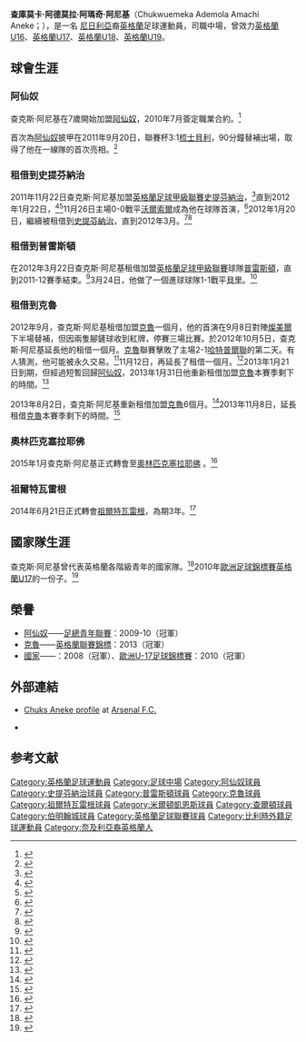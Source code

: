 {{noteTA
|G1=arsenal
|G2=足球
}}
{{Football player infobox 
|  playername     = 查克斯·阿尼基<br />''Chuks Aneke''
| image          = 
| image_size     = 300
| fullname       = Chukwuemeka Ademola Amachi Aneke<ref name="Premier League Squad Lists 2010/11">{{cite web
 |title       = Premier League Squad Lists 2010/11
 |url         = http://origin-www.premierleague.com/page/Headlines/0,,12306~2142220,00.html
 |publisher   = Premier League
 |accessdate  = 1 March 2014
 |deadurl     = yes
 |archiveurl  = https://web.archive.org/web/20141217101702/http://origin-www.premierleague.com/page/Headlines/0,,12306~2142220,00.html
 |archivedate = 2014年12月17日
}}</ref>
|  nickname       = 
|  dateofbirth    = {{birth date and age|1993|7|3}} 
|  height         = {{height|m=1.91}}
|  cityofbirth    = [[紐漢倫敦自治市|紐漢倫敦自治市]] 
|  countryofbirth = [[英格蘭|英格蘭]]
|  position       = [[中場|中場]]
| currentclub = [[查尔顿竞技足球俱乐部|查尔顿]]
| clubnumber  = 22
| youthyears1 = 2001–2010 | youthclubs1 = [[阿仙奴|阿仙奴]]
| years1 = 2010–2014     | clubs1 =[[阿仙奴|阿仙奴]]                              | caps1 = 0  | goals1 = 0
| years2 = 2011–2012 | clubs2 = → [[史提芬納治足球會|史提芬納治]]                 | caps2 = 6  | goals2 = 0
| years3 = 2012      | clubs3 = → [[普雷斯頓足球俱樂部|普雷斯頓]] | caps3 = 7  | goals3 = 1
| years4 = 2012–2013 | clubs4 = → [[克魯足球俱樂部|克魯]]     | caps4 = 30 | goals4 = 6
| years5 = 2013–2014     | clubs5 = → [[克魯足球俱樂部|克魯]]     | caps5 = 40 | goals5 = 14
| years6      = 2014–2016 | clubs6 = [[祖爾特瓦雷根足球俱樂部|祖爾特瓦雷根]] | caps6 = 41 | goals6 = 4
| years7      = 2016–2019 | clubs7 = [[米尔顿凯恩斯足球俱乐部|米尔顿凯恩斯]] | caps7 = 84 | goals7 = 30
| years8      = 2019–2021 | clubs8 = [[查尔顿竞技足球俱乐部|查尔顿]] | caps8 = 58 | goals8 = 16
| years9      = 2021–2022 | clubs9 = [[伯明翰足球會|伯明翰]] | caps9 = 18 | goals9 = 2
| years10     = 2022– | clubs10 = [[查尔顿竞技足球俱乐部|查尔顿]] | caps10 = 2 | goals10 = 1
| nationalyears1 = 2008            | nationalteam1 = [[英格蘭16歲以下足球代表隊|英格蘭U16]] | nationalcaps1 = 5  | nationalgoals1 = 0
| nationalyears2 = 2009–2010 | nationalteam2 = [[英格蘭17歲以下足球代表隊|英格蘭U17]] | nationalcaps2 = 7 | nationalgoals2 = 3
| nationalyears3 = 2010 | nationalteam3 = [[英格蘭18歲以下足球代表隊|英格蘭U18]] | nationalcaps3 = 1 | nationalgoals3 = 0
| nationalyears4 = 2011 | nationalteam4 = [[英格蘭19歲以下足球代表隊|英格蘭U19]] | nationalcaps4 = 1 | nationalgoals4 = 0
| pcupdate = 7 December 2014
| ntupdate = 22 August 2012 (UTC)
}}
'''查庫莫卡·阿德莫拉·阿瑪奇·阿尼基'''（Chukwuemeka Ademola Amachi Aneke；{{bd|1993年|7月3日}}），是一名 [[奈及利亞|尼日利亞]]裔[[英格蘭|英格蘭]]足球運動員，司職中場，曾效力[[英格蘭16歲以下足球代表隊|英格蘭U16]]、[[英格蘭17歲以下足球代表隊|英格蘭U17]]、[[英格蘭18歲以下足球代表隊|英格蘭U18]]、[[英格蘭19歲以下足球代表隊|英格蘭U19]]。

==球會生涯==
===阿仙奴===
查克斯·阿尼基在7歲開始加盟[[阿仙奴|阿仙奴]]，2010年7月簽定職業合約。<ref name="Aneke signs professional terms with Arsenal">{{cite news
| title = Aneke signs professional terms with Arsenal
| url = http://www.arsenal.com/news/news-archive/aneke-signs-professional-terms-with-arsenal
| publisher = Arsenal F.C.
| date = 19 July 2010
| accessdate = 22 November 2011
| archive-date = 2010-07-22
| archive-url = https://web.archive.org/web/20100722041904/https://www.arsenal.com/news/news-archive/aneke-signs-professional-terms-with-arsenal
| dead-url = no
}}</ref>

首次為[[阿仙奴|阿仙奴]]披甲在2011年9月20日，聯賽杯3:1[[谢斯伯利足球俱乐部|梳士貝利]]，90分鐘替補出場，取得了他在一線隊的首次亮相。<ref name="Arsenal 3–1 Shrewsbury">{{cite news
| title = Arsenal 3–1 Shrewsbury
| url = http://news.bbc.co.uk/sport1/hi/football/14893648.stm
| publisher = BBC Sport
| date = 20 September 2011
| accessdate = 22 November 2011}}</ref>

===租借到史提芬納治===
2011年11月22日查克斯·阿尼基加盟[[英格蘭足球甲級聯賽|英格蘭足球甲級聯賽]][[史提芬納治足球會|史提芬納治]]，<ref name="Stevenage sign Arsenal youngster Chuks Aneke on loan">{{cite news
| title = Stevenage sign Arsenal youngster Chuks Aneke on loan
| url = http://news.bbc.co.uk/sport1/hi/football/15854615.stm
| publisher = BBC Sport
| date = 23 November 2011
| accessdate = 23 November 2011}}</ref>直到2012年1月22日，<ref name="Chuks Aneke signs loan deal">{{cite news
 |title       = Chuks Aneke signs loan deal
 |url         = http://www.stevenagefc.com/page/LatestNewsDetail/0,,10839~2524468,00.html
 |archiveurl  = https://web.archive.org/web/20111228025725/http://www.stevenagefc.com/page/LatestNewsDetail/0,,10839~2524468,00.html
 |archivedate = 2011年12月28日
 |publisher   = Stevenage F.C
 |date        = 22 November 2011
 |accessdate  = 22 November 2011
 |deadurl     = yes
}}</ref><ref name="Aneke completes loan move to Stevenage">{{cite news
| title = Aneke completes loan move to Stevenage
| url = http://www.arsenal.com/news/reserves-news/aneke-completes-loan-move-to-stevenage
| publisher = Arsenal F.C
| date = 22 November 2011
| accessdate = 22 November 2011
| archive-date = 2016-03-04
| archive-url = https://web.archive.org/web/20160304231703/http://www.arsenal.com/news/reserves-news/aneke-completes-loan-move-to-stevenage
| dead-url = no
}}</ref>11月26日主場0-0戰平[[沃爾索爾足球俱樂部|沃爾索爾]]成為他在球隊首演，<ref name="Stevenage FC 0–0 Walsall">{{cite news
 |title       = Stevenage FC 0–0 Walsall
 |url         = http://www.stevenagefc.com/page/MatchReport/0,,10839~58501,00.html
 |archiveurl  = https://web.archive.org/web/20111230133803/http://www.stevenagefc.com/page/MatchReport/0,,10839~58501,00.html
 |archivedate = 2011年12月30日
 |publisher   = Stevenage F.C
 |date        = 26 November 2011
 |accessdate  = 26 November 2011
 |deadurl     = yes
}}</ref>2012年1月20日，繼續被租借到[[史提芬納治足球會|史提芬納治]]，直到2012年3月。<ref name="Madjo out, Aneke in">{{cite news
 |title       = Madjo out, Aneke in
 |url         = http://www.stevenagefc.com/page/LatestNewsDetail/0,,10839~2583168,00.html
 |archiveurl  = https://web.archive.org/web/20120123044444/http://www.stevenagefc.com/page/LatestNewsDetail/0,,10839~2583168,00.html
 |archivedate = 2012年1月23日
 |publisher   = Stevenage F.C
 |date        = 20 January 2012
 |accessdate  = 20 January 2012
 |deadurl     = yes
}}</ref><ref name="Clarification on Aneke deal">{{cite news
 |title       = Clarification on Aneke deal
 |url         = http://www.stevenagefc.com/page/LatestNewsDetail/0,,10839~2593452,00.html
 |archiveurl  = https://web.archive.org/web/20120202115624/http://www.stevenagefc.com/page/LatestNewsDetail/0,,10839~2593452,00.html
 |archivedate = 2012年2月2日
 |publisher   = Stevenage F.C.
 |date        = 30 January 2012
 |accessdate  = 30 January 2012
 |deadurl     = yes
}}</ref>

===租借到普雷斯頓===
在2012年3月22日查克斯·阿尼基租借加盟[[英格蘭足球甲級聯賽|英格蘭足球甲級聯賽]]球隊[[普雷斯頓足球俱樂部|普雷斯頓]]，直到2011-12賽季結束。<ref>{{cite web|title=Preston North End sign Chuks Aneke from Arsenal|url=http://www.bbc.co.uk/sport/0/football/17482556|publisher=BBC Sport|accessdate=26 March 2012|archive-date=2012-03-24|archive-url=https://web.archive.org/web/20120324185352/http://www.bbc.co.uk/sport/0/football/17482556|dead-url=no}}</ref>3月24日，他做了一個進球球隊1-1戰平[[貝里足球俱樂部|貝里]]。<ref>{{cite web|title=Preston 1–1 Bury|url=http://www.bbc.co.uk/sport/0/football/17412021|publisher=BBC Sport|accessdate=26 March 2012|archive-date=2012-03-26|archive-url=https://web.archive.org/web/20120326194806/http://www.bbc.co.uk/sport/0/football/17412021|dead-url=no}}</ref>

===租借到克魯===
2012年9月，查克斯·阿尼基租借加盟[[克魯足球俱樂部|克魯]]一個月，他的首演在9月8日對陣[[燦美爾流浪足球會|燦美爾]]下半場替補，但因兩隻腳鏟球收到紅牌，停賽三場比賽。於2012年10月5日，查克斯·阿尼基延長他的租借一個月。[[克魯足球俱樂部|克魯]]聯賽擊敗了主場2-1[[哈特普爾聯足球會|哈特普爾聯]]的第二天。有人猜測，他可能被永久交易。<ref name=AlexHart>{{cite web|title=Crewe 2 – 1 Hartlepool|url=http://www.bbc.co.uk/sport/0/football/19782530|work=BBC Sport|publisher=BBC|accessdate=6 October 2012|archive-date=2012-11-12|archive-url=https://web.archive.org/web/20121112171526/http://www.bbc.co.uk/sport/0/football/19782530|dead-url=no}}</ref>11月12日，再延長了租借一個月。<ref name=Chuks-loan>{{cite web|title=Crewe Alexandra: Chuks Aneke extends loan from Arsenal|url=http://www.bbc.co.uk/sport/0/football/20301865|work=BBC Sport, 12 November 2012|publisher=BBC|accessdate=12 November 2012|archive-date=2012-11-15|archive-url=https://web.archive.org/web/20121115005053/http://www.bbc.co.uk/sport/0/football/20301865|dead-url=no}}</ref>2013年1月21日到期，但經過短暫回歸[[阿仙奴|阿仙奴]]，2013年1月31日他重新租借加盟[[克魯足球俱樂部|克魯]]本賽季剩下的時間。<ref>{{cite web |url=http://www.crewechronicle.co.uk/crewe-alex-fc/crewe-alex-fc-news/2013/01/30/football-fingers-crossed-murphy-stays-baker-96135-32706190/ |title=Football: Fingers crossed Murphy stays – Baker |date=30 January 2013|accessdate=31 January 2013 |publisher=Crewe Chronicle}}</ref>

2013年8月2日，查克斯·阿尼基重新租借加盟[[克魯足球俱樂部|克魯]]6個月。<ref>{{cite web|url=http://www.bbc.co.uk/sport/0/football-23552066|title=Arsenal's Chuks Aneke re-joins on six-month loan|work=BBC Sport|date=2 August 2013|accessdate=3 August 2013|archive-date=2013-08-12|archive-url=https://web.archive.org/web/20130812074553/http://www.bbc.co.uk/sport/0/football-23552066|dead-url=no}}</ref>2013年11月8日，延長租借[[克魯足球俱樂部|克魯]]本賽季剩下的時間。<ref>{{cite web|url=http://www.crewealex.net/news/article/chuks-extends-loan-2014-1163418.aspx|title=Chuks Extends Loan|work=Crewe Alexandra Official Website|date=8 November 2013|accessdate=12 November 2013|archive-date=2015-09-23|archive-url=https://web.archive.org/web/20150923211215/http://www.crewealex.net/news/article/chuks-extends-loan-2014-1163418.aspx|dead-url=no}}</ref>

===奧林匹克塞拉耶佛===
2015年1月查克斯·阿尼基正式轉會至[[奧林匹克塞拉耶佛足球俱樂部|奧林匹克塞拉耶佛]] 。<ref>{{cite web |url=http://sportsport.ba/bh_fudbal/olimpic-doveo-bivseg-fudbalera-arsenala/150498 |title=Olimpic Brought A Former Arsenal Player (Bosnian) |publisher=sportsport.ba |work=sportsport.ba |date=13 Jan 2015 |accessdate=13 Jan 2015 |archive-date=2016-03-05 |archive-url=https://web.archive.org/web/20160305010437/http://sportsport.ba/bh_fudbal/olimpic-doveo-bivseg-fudbalera-arsenala/150498 |dead-url=no }}</ref>

===祖爾特瓦雷根===
2014年6月21日正式轉會[[祖爾特瓦雷根足球俱樂部|祖爾特瓦雷根]]，為期3年。<ref>{{cite web|title=Transfer News: Former Arsenal midfielder Chuks Aneke joins Zulte Waregem|url=http://www1.skysports.com/football/news/11670/9356751/transfer-news-former-arsenal-midfielder-chuks-aneke-joins-zulte-waregem|website=http://www1.skysports.com/|publisher=BSkyB|accessdate=22 June 2014|archive-date=2020-09-07|archive-url=https://web.archive.org/web/20200907072550/https://www.skysports.com/football/news/11670/9356751/transfer-news-former-arsenal-midfielder-chuks-aneke-joins-zulte-waregem|dead-url=no}}</ref>

==國家隊生涯==
查克斯·阿尼基曾代表英格蘭各階級青年的國家隊。<ref name="FA Profile – Chuks Aneke">{{cite news
| title = FA Profile – Chuks Aneke
| url = http://www.thefa.com/England/All-Teams/Players/A/Chuks-Aneke
| publisher = TheFA.com
| accessdate = 22 November 2011
| archive-date = 2014-08-26
| archive-url = https://web.archive.org/web/20140826122250/http://www.thefa.com/England/All-Teams/Players/A/Chuks-Aneke
| dead-url = no
}}</ref>2010年[[歐洲足球錦標賽|歐洲足球錦標賽]][[英格蘭17歲以下足球代表隊|英格蘭U17]]的一份子。<ref name="Berahino takes his chance for England">{{cite news
| title = Berahino takes his chance for England
| url = http://www.uefa.com/under17/news/newsid%3D1492236.html
| publisher = UEFA.com
| date = 25 May 2010
| accessdate = 22 November 2011
| archive-date = 2017-01-09
| archive-url = https://web.archive.org/web/20170109072229/http://www.uefa.com/under17/news/newsid%3D1492236.html
| dead-url = no
}}</ref>

==榮譽==
*[[阿仙奴|阿仙奴]]——[[足總青年聯賽|足總青年聯賽]]：2009-10（冠軍）
*[[克魯|克魯]]——[[英格蘭聯賽錦標|英格蘭聯賽錦標]]：2013（冠軍）
*[[國家|國家]]——{{tsl|en|Victory Shield|}}：2008（冠軍）、[[歐洲U-17足球錦標賽|歐洲U-17足球錦標賽]]：2010（冠軍）

==外部連結==
*{{en icon}} [http://www.arsenal.com/academy/players/chuks-aneke Chuks Aneke profile] {{Wayback|url=http://www.arsenal.com/academy/players/chuks-aneke |date=20170624093317 }} at [[Arsenal_F.C.|Arsenal F.C.]]
*{{en icon}} {{soccerbase|id=62456|name=Chuks Aneke}}

==参考文献==
{{reflist}}

{{DEFAULTSORT:Aneke, Chuks}}
[[Category:英格蘭足球運動員|Category:英格蘭足球運動員]]
[[Category:足球中場|Category:足球中場]]
[[Category:阿仙奴球員|Category:阿仙奴球員]]
[[Category:史提芬納治球員|Category:史提芬納治球員]]
[[Category:普雷斯頓球員|Category:普雷斯頓球員]]
[[Category:克魯球員|Category:克魯球員]]
[[Category:祖爾特瓦雷根球員|Category:祖爾特瓦雷根球員]]
[[Category:米爾頓凱恩斯球員|Category:米爾頓凱恩斯球員]]
[[Category:查爾頓球員|Category:查爾頓球員]]
[[Category:伯明翰城球員|Category:伯明翰城球員]]
[[Category:英格蘭足球聯賽球員|Category:英格蘭足球聯賽球員]]
[[Category:比利時外籍足球運動員|Category:比利時外籍足球運動員]]
[[Category:奈及利亞裔英格蘭人|Category:奈及利亞裔英格蘭人]]
